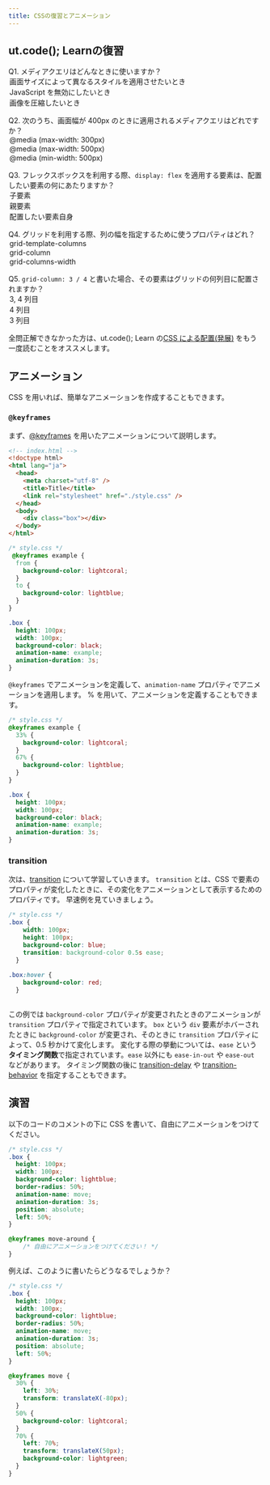 ```yaml
---
title: CSSの復習とアニメーション
---
```



## ut.code(); Learnの復習
Q1. メディアクエリはどんなときに使いますか？
  <MultipleChoice>
      <Option isCorrect>
        画面サイズによって異なるスタイルを適用させたいとき
      </Option>
      <Option>
        JavaScript を無効にしたいとき
      </Option>
      <Option>
        画像を圧縮したいとき
      </Option>
  </MultipleChoice>

Q2. 次のうち、画面幅が 400px のときに適用されるメディアクエリはどれですか？
  <MultipleChoice>
      <Option>
        `@media (max-width: 300px)`
      </Option>
      <Option isCorrect>
        `@media (max-width: 500px)`
      </Option>
      <Option>
        `@media (min-width: 500px)`
      </Option>
  </MultipleChoice>

Q3. フレックスボックスを利用する際、`display: flex` を適用する要素は、配置したい要素の何にあたりますか？
  <MultipleChoice>
      <Option>
        子要素
      </Option>
      <Option isCorrect>
        親要素
      </Option>
      <Option>
        配置したい要素自身
      </Option>
  </MultipleChoice>

Q4. グリッドを利用する際、列の幅を指定するために使うプロパティはどれ？
  <MultipleChoice>
      <Option isCorrect>
        `grid-template-columns`
      </Option>
      <Option>
        `grid-column`
      </Option>
      <Option>
        `grid-columns-width`
      </Option>
  </MultipleChoice>

Q5. `grid-column: 3 / 4` と書いた場合、その要素はグリッドの何列目に配置されますか？
  <MultipleChoice>
      <Option>
        3, 4 列目
      </Option>
      <Option>
        4 列目
      </Option>
      <Option isCorrect>
        3 列目
      </Option>
  </MultipleChoice>

全問正解できなかった方は、ut.code(); Learn の[CSS による配置(発展)](https://learn.utcode.net/docs/browser-apps/css-arrangement/) をもう一度読むことをオススメします。

## アニメーション
CSS を用いれば、簡単なアニメーションを作成することもできます。

### `@keyframes`
まず、[@keyframes](https://developer.mozilla.org/en-US/docs/Web/CSS/@keyframes) を用いたアニメーションについて説明します。
```html
<!-- index.html -->
<!doctype html>
<html lang="ja">
  <head>
    <meta charset="utf-8" />
    <title>Title</title>
    <link rel="stylesheet" href="./style.css" />
  </head>
  <body>
    <div class="box"></div>
  </body>
</html>
```
```css
/* style.css */
 @keyframes example {
  from {
    background-color: lightcoral;
  }
  to {
    background-color: lightblue;
  }
}

.box {
  height: 100px;
  width: 100px;
  background-color: black;
  animation-name: example;
  animation-duration: 3s;
}
```
`@keyframes` でアニメーションを定義して、`animation-name` プロパティでアニメーションを適用します。
% を用いて、アニメーションを定義することもできます。
```css "33%" "67%"
/* style.css */
@keyframes example {
  33% {
    background-color: lightcoral;
  }
  67% {
    background-color: lightblue;
  }
}

.box {
  height: 100px;
  width: 100px;
  background-color: black;
  animation-name: example;
  animation-duration: 3s;
}
```

### transition
次は、[transition](https://developer.mozilla.org/en-US/docs/Web/CSS/transition) について学習していきます。
`transition` とは、CSS で要素のプロパティが変化したときに、その変化をアニメーションとして表示するためのプロパティです。
早速例を見ていきましょう。
```css
/* style.css */
.box {
    width: 100px;
    height: 100px;
    background-color: blue;
    transition: background-color 0.5s ease; 
  }
  
.box:hover {
    background-color: red; 
  }
  
```

この例では `background-color` プロパティが変更されたときのアニメーションが `transition` プロパティで指定されています。
`box` という `div` 要素がホバーされたときに `background-color` が変更され、そのときに `transition` プロパティによって、0.5 秒かけて変化します。
変化する際の挙動については、`ease` という**タイミング関数**で指定されています。`ease` 以外にも `ease-in-out` や `ease-out` などがあります。
タイミング関数の後に [transition-delay](https://developer.mozilla.org/en-US/docs/Web/CSS/transition-delay) や [transition-behavior](https://developer.mozilla.org/en-US/docs/Web/CSS/transition-behavior) を指定することもできます。 

## 演習
以下のコードのコメントの下に CSS を書いて、自由にアニメーションをつけてください。
```css
/* style.css */
.box {
  height: 100px;
  width: 100px;
  background-color: lightblue;
  border-radius: 50%;
  animation-name: move;
  animation-duration: 3s;
  position: absolute;
  left: 50%;
}

@keyframes move-around {
    /* 自由にアニメーションをつけてください！ */
}
```

例えば、このように書いたらどうなるでしょうか？
```css 
/* style.css */
.box {
  height: 100px;
  width: 100px;
  background-color: lightblue;
  border-radius: 50%;
  animation-name: move;
  animation-duration: 3s;
  position: absolute;
  left: 50%;
}

@keyframes move {
  30% {
    left: 30%;
    transform: translateX(-80px);
  }
  50% {
    background-color: lightcoral;
  }
  70% {
    left: 70%;
    transform: translateX(50px);
    background-color: lightgreen;
  }
}
```